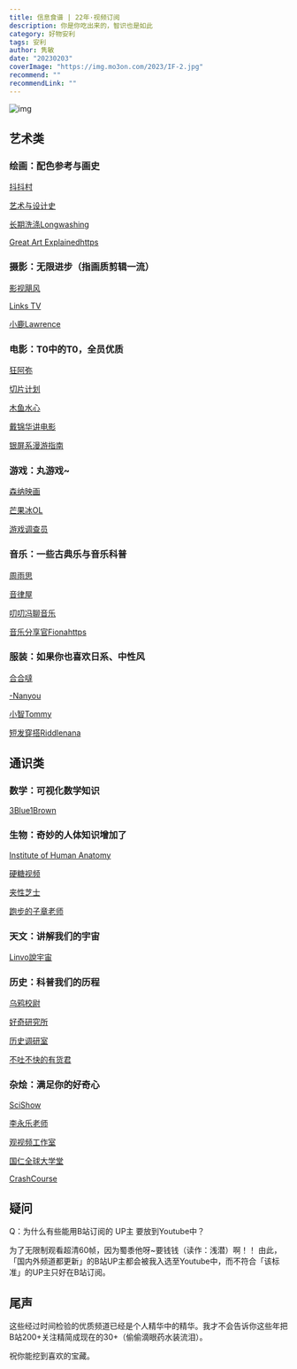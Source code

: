 ```yaml
---
title: 信息食谱 | 22年·视频订阅
description: 你是你吃出来的，智识也是如此
category: 好物安利
tags: 安利
author: 隽敏
date: "20230203"
coverImage: "https://img.mo3on.com/2023/IF-2.jpg"
recommend: ""
recommendLink: ""
---
```


![img](https://img.mo3on.com/2023/IF-2.jpg)

## 艺术类

### **绘画：配色参考与画史**

   [抖抖村](https://www.youtube.com/channel/UCjTaf9qM3KzWQsXtJIGPHyA/videos)

   [艺术与设计史](https://space.bilibili.com/9862450/)

   [长期洗涤Longwashing](https://space.bilibili.com/1701169/)

   [Great Art Explainedhttps](https://www.youtube.com/channel/UCePDFpCr78_qmVtpoB1Axaw/videos)


### **摄影：无限进步（指画质剪辑一流）**

   [影视飓风](https://www.youtube.com/channel/UC2cRwTuSWxxEtrRnT4lrlQA/videos)

   [Links TV](https://www.youtube.com/channel/UCz0ONCn6eRcDJGsUzupc3TA/videos)

   [小鹿Lawrence](https://www.youtube.com/channel/UCPsmetP1p137YfTBpvA7mng/videos)


### **电影：T0中的T0，全员优质**

   [狂阿弥](https://space.bilibili.com/3433092/)


   [切片计划](https://space.bilibili.com/624052719/)


   [木鱼水心](https://space.bilibili.com/927587/)


   [戴锦华讲电影](https://space.bilibili.com/1424556475/)


   [银屏系漫游指南](https://space.bilibili.com/674180538/video)



### **游戏：丸游戏~**

   [森纳映画](https://www.youtube.com/channel/UCDNeEBgigHHGtJJOpHSnadA/videos)


   [芒果冰OL](https://www.youtube.com/channel/UCIUYqpXe7yok4x3VkK67B3Q/videos)


   [游戏调查员](https://www.youtube.com/channel/UCtInR7yYbfRYPra3h3ExASQ/videos)



### **音乐：一些古典乐与音乐科普**

   [周雨思](https://space.bilibili.com/627605168/)

   [音律屋](https://space.bilibili.com/343055119/)


   [叨叨冯聊音乐](https://www.youtube.com/channel/UCyh_y1SIGj_cUqMeoewO5_w/videos)


   [音乐分享官Fionahttps](https://space.bilibili.com/477936031/)


### **服装：如果你也喜欢日系、中性风**

   [合合噠](https://space.bilibili.com/7327736/)

   [-Nanyou](https://space.bilibili.com/18416545/)

   [小智Tommy](https://space.bilibili.com/12415755/)

   [短发穿搭Riddlenana](https://space.bilibili.com/17024301/)

## 通识类

### **数学：可视化数学知识**

   [3Blue1Brown](https://www.youtube.com/channel/UCYO_jab_esuFRV4b17AJtAw/videos)

### **生物：奇妙的人体知识增加了**

   [Institute of Human Anatomy](https://www.youtube.com/channel/UCgBg0aacyJnw4qUnb1FlfEQ/videos)

   [硬糖视频](https://www.youtube.com/channel/UCepQ5fD1ucAlmwEg4Zuoa-Q/videos)

   [夹性芝士](https://space.bilibili.com/326081112/)

   [跑步的子章老师](https://space.bilibili.com/451645162/)

### **天文：讲解我们的宇宙**

   [Linvo說宇宙](https://www.youtube.com/channel/UCjHCBI7CNqQwzuaiDtCAQmA/videos)

### **历史：科普我们的历程**

   [乌鸦校尉](https://space.bilibili.com/521249172/)

   [好奇研究所](https://www.youtube.com/channel/UCmFLRm86snG3GwXKxo_fnlw/videos)

   [历史调研室](https://space.bilibili.com/519872016/)

   [不吐不快的有货君](https://www.youtube.com/channel/UCL_6y6pug2cYoYCYvXDbgHA/videos)

### **杂烩：满足你的好奇心**

   [SciShow](https://www.youtube.com/channel/UCZYTClx2T1of7BRZ86-8fow/videos)
   
   [李永乐老师](https://www.youtube.com/channel/UCSs4A6HYKmHA2MG_0z-F0xw/videos)

   [观视频工作室](https://space.bilibili.com/54992199/)

   [国仁全球大学堂](https://space.bilibili.com/679619486/)

   [CrashCourse](https://www.youtube.com/channel/UCX6b17PVsYBQ0ip5gyeme-Q/videos)

## 疑问

Q：为什么有些能用B站订阅的 UP主 要放到Youtube中？

为了无限制观看超清60帧，因为蜀黍他呀~要钱钱（读作：浅潜）啊！！
由此，「国内外频道都更新」的B站UP主都会被我入选至Youtube中，而不符合「该标准」的UP主只好在B站订阅。

## 尾声

这些经过时间检验的优质频道已经是个人精华中的精华。我才不会告诉你这些年把B站200+关注精简成现在的30+（偷偷滴眼药水装流泪）。

祝你能挖到喜欢的宝藏。


